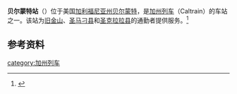 '''贝尔蒙特站'''（{{lang-en|Belmont station}}）位于美国[[加利福尼亚州|加利福尼亚州]][[贝尔蒙特_(加利福尼亚州)|贝尔蒙特]]，是[[加州列车|加州列车]]（Caltrain）的车站之一。该站为[[旧金山|旧金山]]、[[圣马刁县|圣马刁县]]和[[圣克拉拉县|圣克拉拉县]]的通勤者提供服务。<ref>{{cite web |url=http://www.caltrain.com/stations/BelmontStation.html |title=Belmont Station |accessdate=June 10, 2014 |archive-date=2014-06-25 |archive-url=https://web.archive.org/web/20140625091834/http://www.caltrain.com/stations/belmontstation.html |dead-url=no }}</ref>

==参考资料==
{{start rail box}}
{{s-inop|[[希尔斯戴尔站|希尔斯戴尔站]]}}
{{s-line|[[加州列车|加州列车]]}}
{{s-inop|[[圣卡洛斯站|圣卡洛斯站]]}}
{{end box}}

{{reflist}}

{{Caltrain}}

[[category:加州列车|category:加州列车]]